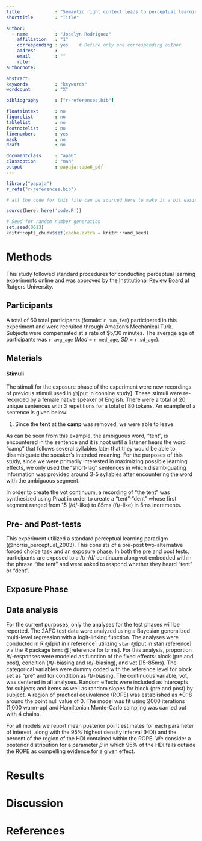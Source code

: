 ```yaml
---
title             : "Semantic right context leads to perceptual learning of stop consonants in English"
shorttitle        : "Title"

author: 
  - name          : "Joselyn Rodriguez"
    affiliation   : "1"
    corresponding : yes    # Define only one corresponding author
    address       : 
    email         : ""
    role:        
authornote:

abstract: 
keywords          : "keywords"
wordcount         : "X"

bibliography      : ["r-references.bib"]

floatsintext      : no
figurelist        : no
tablelist         : no
footnotelist      : no
linenumbers       : yes
mask              : no
draft             : no

documentclass     : "apa6"
classoption       : "man"
output            : papaja::apa6_pdf
---
```


```r
library("papaja")
r_refs("r-references.bib")

# all the code for this file can be sourced here to make it a bit easier to work with

source(here::here('code.R')) 
```

```r
# Seed for random number generation
set.seed(0613)
knitr::opts_chunk$set(cache.extra = knitr::rand_seed)
```

# Methods
This study followed standard procedures for conducting perceptual learning experiments online and was approved by the Institutional Review Board at Rutgers University. 


## Participants
A total of 60 total participants (female: `r num_fem`) participated in this experiment and were recruited through Amazon's Mechanical Turk. Subjects were compensated at a rate of $5/30 minutes. The average age of participants was `r avg_age` (*Med* = `r med_age`, *SD* = `r sd_age`). 

## Materials

#### Stimuli
The stimuli for the exposure phase of the experiment were new recordings of previous stimuli used in @[put in connine study]. These stimuli were re-recorded by a female native speaker of English. There were a total of 20 unique sentences with 3 repetitions for a total of 80 tokens. An example of a sentence is given below: 

(1) Since the **tent** at the **camp** was removed, we were able to leave.


As can be seen from this example, the ambiguous word, "tent", is encountered in the sentence and it is noot until a listener hears the word "camp" that follows several syllables later that they would be able to disambiguate the speaker's intended meaning. For the purposes of this study, since we were primarily interested in maximizing possible learning effects, we only used the "short-lag" sentences in which disambiguating information was provided around 3-5 syllables after encountering the word with the ambiguous segment. 

In order to create the vot continuum, a recording of "the tent" was synthesized using Praat in order to create a "tent"-"dent" whose first segment ranged from 15 (/d/-like) to 85ms (/t/-like) in 5ms increments.  


## Pre- and Post-tests
This experiment utilized a standard perceptual learning paradigm (@norris_perceptual_2003). This consists of a pre-post two-alternative forced choice task and an exposure phase. In both the pre and post tests, participants are exposed to a /t/-/d/ continuum along vot embedded within the phrase "the tent" and were asked to respond whether they heard "tent" or "dent".

## Exposure Phase

<!-- make sure to go through this again and add in any more information and put it more into your own words -->

## Data analysis
For the current purposes, only the analyses for the test phases will be reported. The 2AFC test data were analyzed using a Bayesian generalized multi-level regression with a logit-linking function. The analyses were conducted in R @[put in r reference] utilizing `stan` @[put in stan reference] via the R package `brms` @[reference  for brms]. For this analysis, proportion /t/-responses were modeled as function of the fixed effects: block (pre and post), condition (/t/-biasing and /d/-biasing), and vot (15-85ms). The categorical variables were dummy coded with the reference level for block set as "pre" and for condition as /t/-biasing. The continuous variable, vot, was centered in all analyses. Random effects were included as intercepts for subjects and items as well as random slopes for block (pre and post) by subject. A region of practical equivalence (ROPE) was established as ±0.18 around the point null value of 0. The model was fit using 2000 iterations (1,000 warm-up) and Hamiltonian Monte-Carlo sampling was carried out with 4 chains.

For all models we report mean posterior point estimates for each parameter of interest, along with the 95% highest density interval (HDI) and the percent of the region of the HDI contained within the ROPE. We consider a posterior distribution for a parameter $\beta$ in which 95% of the HDI falls outside the ROPE as compelling evidence for a given effect.

# Results

# Discussion


\newpage

# References

\begingroup
\setlength{\parindent}{-0.5in}
\setlength{\leftskip}{0.5in}

<div id="refs" custom-style="Bibliography"></div>
\endgroup
